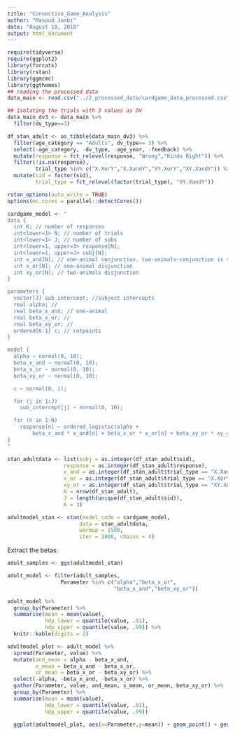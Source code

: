 ```yaml
---
title: "Connective_Game_Analysis"
author: "Masoud Jasbi"
date: "August 18, 2016"
output: html_document
---
```

  
```r
require(tidyverse)
require(ggplot2)
library(forcats)
library(rstan)
library(ggmcmc)
library(ggthemes)
## reading the processed data
data_main <- read.csv("../2_processed_data/cardgame_data_processed.csv")

## isolating the trials with 3 values as DV
data_main_dv3 <- data_main %>%
  filter(dv_type==3)
```

```r
df_stan_adult <- as_tibble(data_main_dv3) %>%
  filter(age_category == "Adults", dv_type== 3) %>%
  select(-age_category, -dv_type, -age_year, -feedback) %>%
  mutate(response = fct_relevel(response, "Wrong","Kinda Right")) %>%
  filter(!is.na(response), 
         trial_type %in% c("X.XorY","X.XandY","XY.XorY","XY.XandY")) %>%
  mutate(sid = factor(sid), 
         trial_type = fct_relevel(factor(trial_type), "XY.XandY"))
```

```r
rstan_options(auto_write = TRUE)
options(mc.cores = parallel::detectCores())

cardgame_model <- "
data {
  int K; // number of responses
  int<lower=1> N; // number of trials
  int<lower=1> J; // number of subs
  int<lower=1, upper=3> response[N];
  int<lower=1, upper=J> subj[N];
  int x_and[N]; // one-animal conjunction. two-animals-conjunction is the intercept
  int x_or[N]; // one-animal disjunction
  int xy_or[N]; // two-animals disjunction
}

parameters {
  vector[J] sub_intercept; //subject intercepts
  real alpha; // 
  real beta_x_and; // one-animal 
  real beta_x_or; // 
  real beta_xy_or; // 
  ordered[K-1] c; // cutpoints
}

model {
  alpha ~ normal(0, 10);
  beta_x_and ~ normal(0, 10);
  beta_x_or ~ normal(0, 10);
  beta_xy_or ~ normal(0, 10);

  c ~ normal(0, 1);

  for (j in 1:J)
    sub_intercept[j] ~ normal(0, 10);

  for (n in 1:N)
    response[n] ~ ordered_logistic(alpha + 
        beta_x_and * x_and[n] + beta_x_or * x_or[n] + beta_xy_or * xy_or[n] + sub_intercept[subj[n]], c);
}
"

stan_adultdata <- list(subj = as.integer(df_stan_adult$sid),
                  response = as.integer(df_stan_adult$response),
                  x_and = as.integer(df_stan_adult$trial_type == "X.XandY"),
                  x_or = as.integer(df_stan_adult$trial_type == "X.XorY"),
                  xy_or = as.integer(df_stan_adult$trial_type == "XY.XorY"),
                  N = nrow(df_stan_adult),
                  J = length(unique(df_stan_adult$sid)),
                  K = 3)

adultmodel_stan <- stan(model_code = cardgame_model,
                       data = stan_adultdata, 
                       warmup = 1500,
                       iter = 3000, chains = 4)
```

Extract the betas:

```r
adult_samples <- ggs(adultmodel_stan) 

adult_model <- filter(adult_samples, 
                 Parameter %in% c("alpha","beta_x_or",
                                  "beta_x_and","beta_xy_or"))

adult_model %>%  
  group_by(Parameter) %>%
  summarise(mean = mean(value), 
            hdp_lower = quantile(value, .01),
            hdp_upper = quantile(value, .99)) %>%
  knitr::kable(digits = 2)

adultmodel_plot <- adult_model %>%
  spread(Parameter, value) %>%
  mutate(and_mean = alpha - beta_x_and,
         x_mean = beta_x_and - beta_x_or, 
         or_mean = beta_x_or - beta_xy_or) %>%
  select(-alpha, -beta_x_and, -beta_x_or) %>%
  gather(Parameter, value, and_mean, x_mean, or_mean, beta_xy_or) %>%
  group_by(Parameter) %>%
  summarise(mean = mean(value), 
            hdp_lower = quantile(value, .01),
            hdp_upper = quantile(value, .99))

  ggplot(adultmodel_plot, aes(x=Parameter,y=mean)) + geom_point() + geom_errorbar(aes(ymin=hdp_lower,ymax=hdp_upper), position = position_dodge(.6), width=0.2)
```